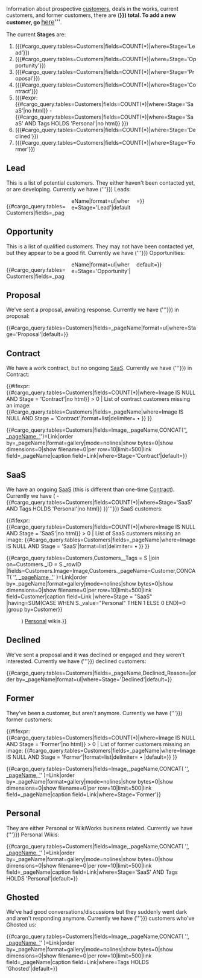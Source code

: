 {{Sales pipeline diagram}}
Information about prospective [[:Category:Customers|customers]], deals in the works, current customers, and former customers, there are ({{Font color|blue|'''{{#cargo_query:tables=Customers|fields=COUNT(*)}}'''}}) total.  To add a new customer, go <big>'''[[:Category:Customers|here]]'''</big>.

The current '''Stages''' are:
# [[Sales pipeline#Lead|{{Font color|#5271FF;|'''Lead'''}}]] ({{#cargo_query:tables=Customers|fields=COUNT(*)|where=Stage='Lead'}}) 
# [[Sales pipeline#Opportunity|{{Font color|#91A4FA;|'''Opportunity'''}}]] ({{#cargo_query:tables=Customers|fields=COUNT(*)|where=Stage='Opportunity'}})
# [[Sales pipeline#Proposal|{{Font color|#9AEDB1;|'''Proposal'''}}]] ({{#cargo_query:tables=Customers|fields=COUNT(*)|where=Stage='Proposal'}})
# [[Sales pipeline#Contract|{{Font color|#7ED957;|'''Contract'''}}]] ({{#cargo_query:tables=Customers|fields=COUNT(*)|where=Stage='Contract'}}) 
# [[Sales pipeline#SaaS|{{Font color|#7ED957;|'''SaaS'''}}]] ({{#expr: {{#cargo_query:tables=Customers|fields=COUNT(*)|where=Stage='SaaS'|no html}} - {{#cargo_query:tables=Customers|fields=COUNT(*)|where=Stage='SaaS' AND Tags HOLDS 'Personal'|no html}} }})
# [[Sales pipeline#Declined|{{Font color|#ff6666;|'''Declined'''}}]] ({{#cargo_query:tables=Customers|fields=COUNT(*)|where=Stage='Declined'}})
# [[Sales pipeline#Former|{{Font color|#ff6666;|'''Former'''}}]] ({{#cargo_query:tables=Customers|fields=COUNT(*)|where=Stage='Former'}})


==Lead==
This is a list of potential customers.  They either haven't been contacted yet, or are developing.  Currently we have ({{Font color|blue|'''{{#cargo_query:tables=Customers|fields=COUNT(*)|where=Stage='Lead'}}'''}}) Leads:
<div style="column-count:3;-moz-column-count:3;-webkit-column-count:3">
{{#cargo_query:tables=Customers|fields=_pageName|format=ul|where=Stage='Lead'|default=}}
</div>


==Opportunity==
This is a list of qualified customers.  They may not have been contacted yet, but they appear to be a good fit.  Currently we have ({{Font color|blue|'''{{#cargo_query:tables=Customers|fields=COUNT(*)|where=Stage='Opportunity'}}'''}}) Opportunities:
<div style="column-count:3;-moz-column-count:3;-webkit-column-count:3">
{{#cargo_query:tables=Customers|fields=_pageName|format=ul|where=Stage='Opportunity'|default=}}
</div>


==Proposal==
We've sent a proposal, awaiting response.  Currently we have ({{Font color|blue|'''{{#cargo_query:tables=Customers|fields=COUNT(*)|where=Stage='Proposal'}}'''}}) in proposal:

{{#cargo_query:tables=Customers|fields=_pageName|format=ul|where=Stage='Proposal'|default=}}


==Contract==
We have a work contract, but no ongoing [[Sales pipeline#SaaS|SaaS]].  Currently we have ({{Font color|blue|'''{{#cargo_query:tables=Customers|fields=COUNT(*)|where=Stage='Contract'}}'''}}) in Contract:

{{#ifexpr: {{#cargo_query:tables=Customers|fields=COUNT(*)|where=Image IS NULL AND Stage = 'Contract'|no html}} > 0 | List of contract customers missing an image: {{#cargo_query:tables=Customers|fields=_pageName|where=Image IS NULL AND Stage = 'Contract'|format=list|delimiter=&nbsp;•&nbsp;}} }}

{{#cargo_query:tables=Customers|fields=Image,_pageName,CONCAT('[[', _pageName, ']]')=Link|order by=_pageName|format=gallery|mode=nolines|show bytes=0|show dimensions=0|show filename=0|per row=10|limit=500|link field=_pageName|caption field=Link|where=Stage='Contract'|default=}}

==SaaS==
We have an ongoing [[SaaS]] (this is different than one-time [[Sales pipeline#Contract|Contract]]).  Currently we have ({{Font color|blue|'''{{#expr: {{#cargo_query:tables=Customers|fields=COUNT(*)|where=Stage='SaaS'|no html}} - {{#cargo_query:tables=Customers|fields=COUNT(*)|where=Stage='SaaS' AND Tags HOLDS 'Personal'|no html}} }}'''}}) SaaS customers:

{{#ifexpr: {{#cargo_query:tables=Customers|fields=COUNT(*)|where=Image IS NULL AND Stage = 'SaaS'|no html}} > 0 | List of SaaS customers missing an image: {{#cargo_query:tables=Customers|fields=_pageName|where=Image IS NULL AND Stage = 'SaaS'|format=list|delimiter=&nbsp;•&nbsp;}} }}

{{#cargo_query:tables=Customers,Customers__Tags = S
|join on=Customers._ID = S._rowID
|fields=Customers.Image=Image,Customers._pageName=Customer,CONCAT( '[[', _pageName, ']]' )=Link|order by=_pageName|format=gallery|mode=nolines|show bytes=0|show dimensions=0|show filename=0|per row=10|limit=500|link field=Customer|caption field=Link
|where=Stage = "SaaS"
|having=SUM(CASE WHEN S._value="Personal" THEN 1 ELSE 0 END)=0
|group by=Customer}}

: {{Note|There are ({{Font color|blue|'''{{#cargo_query:tables=Customers|fields=COUNT(*)|where=Stage='SaaS' AND Tags HOLDS 'Personal'|no html}}'''}}) [[Sales pipeline#Personal|Personal]] wikis.}}

==Declined==
We've sent a proposal and it was declined or engaged and they weren't interested.  Currently we have ({{Font color|blue|'''{{#cargo_query:tables=Customers|fields=COUNT(*)|where=Stage='Declined'}}'''}}) declined customers:

{{#cargo_query:tables=Customers|fields=_pageName,Declined_Reason=|order by=_pageName|format=ul|where=Stage='Declined'|default=}}

==Former==
They've been a customer, but aren't anymore.  Currently we have ({{Font color|blue|'''{{#cargo_query:tables=Customers|fields=COUNT(*)|where=Stage='Former'}}'''}}) former customers:

{{#ifexpr: {{#cargo_query:tables=Customers|fields=COUNT(*)|where=Image IS NULL AND Stage = 'Former'|no html}} > 0 | List of former customers missing an image: {{#cargo_query:tables=Customers|fields=_pageName|where=Image IS NULL AND Stage = 'Former'|format=list|delimiter=&nbsp;•&nbsp;|default=}} }}

{{#cargo_query:tables=Customers|fields=Image,_pageName,CONCAT( '[[', _pageName, ']]' )=Link|order by=_pageName|format=gallery|mode=nolines|show bytes=0|show dimensions=0|show filename=0|per row=10|limit=500|link field=_pageName|caption field=Link|where=Stage='Former'}}


==Personal==
They are either Personal or WikiWorks business related.  Currently we have ({{Font color|blue|'''{{#cargo_query:tables=Customers|fields=COUNT(*)|where=Stage='SaaS' AND Tags HOLDS 'Personal'|no html}}'''}}) Personal Wikis:

{{#cargo_query:tables=Customers|fields=Image,_pageName,CONCAT( '[[', _pageName, ']]' )=Link|order by=_pageName|format=gallery|mode=nolines|show bytes=0|show dimensions=0|show filename=0|per row=10|limit=500|link field=_pageName|caption field=Link|where=Stage='SaaS' AND Tags HOLDS 'Personal'|default=}}

==Ghosted==
We've had good conversations/discussions but they suddenly went dark and aren't responding anymore.  Currently we have ({{Font color|blue|'''{{#cargo_query:tables=Customers|fields=COUNT(*)|where=Tags HOLDS 'Ghosted'}}'''}}) customers who've Ghosted us:

{{#cargo_query:tables=Customers|fields=Image,_pageName,CONCAT( '[[', _pageName, ']]' )=Link|order by=_pageName|format=gallery|mode=nolines|show bytes=0|show dimensions=0|show filename=0|per row=10|limit=500|link field=_pageName|caption field=Link|where=Tags HOLDS 'Ghosted'|default=}}
